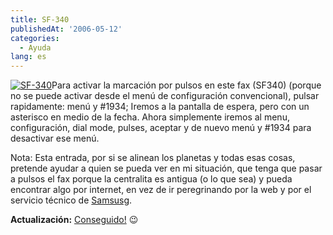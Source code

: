 ```yaml
---
title: SF-340
publishedAt: '2006-05-12'
categories:
  - Ayuda
lang: es
---
```


[![SF-340](http://www.samsung.com/es/products/multifunctionproducts/faxinkjet/images/sf_340_m.jpg)](http://www.samsung.com/es/products/multifunctionproducts/faxinkjet/sf_340xec.asp)Para activar la marcación por pulsos en este fax (SF340) (porque no se puede activar desde el menú de configuración convencional), pulsar rapidamente: menú y #1934; Iremos a la pantalla de espera, pero con un asterisco en medio de la fecha. Ahora simplemente iremos al menu, configuración, dial mode, pulses, aceptar y de nuevo menú y #1934 para desactivar ese menú.

Nota: Esta entrada, por si se alinean los planetas y todas esas cosas, pretende ayudar a quien se pueda ver en mi situación, que tenga que pasar a pulsos el fax porque la centralita es antigua (o lo que sea) y pueda encontrar algo por internet, en vez de ir peregrinando por la web y por el servicio técnico de [Samsusg](http://www.samsung.com/).

**Actualización:** [Conseguido!](http://www.google.es/search?hs=8Au&hl=es&client=firefox-a&rls=org.mozilla%3Aen-US%3Aofficial&q=activar+pulsos+sf-340&btnG=B%C3%BAsqueda&meta=) 😉
